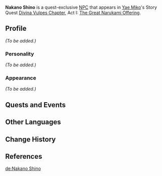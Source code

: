 {{Meta
<!-- Remove this template after adding the missing info -->
|missing_NPC_profile  = yes
}}
{{Character Infobox
|type             = Quest NPC
|image            = NPC Nakano Shino.png
|region           = Inazuma
|voiceEN          = [[imdb:nm3304361|Anne Yatco]]<ref>Twitter: [https://twitter.com/annejyatco/status/1494865208094773248 EN VA Self Announcement]</ref>
}}
'''Nakano Shino''' is a quest-exclusive [[NPC]] that appears in [[Yae Miko]]'s Story Quest [[Divina Vulpes Chapter]], Act I: [[The Great Narukami Offering]].
<!--
==Location==
<gallery>
NPC Location Nakano Shino.png|Nakano Shino's location
NPC Location Nakano Shino Context.png|Additional context
</gallery>
-->
==Profile==
<!-- detailed story/lore information goes here -->
''(To be added.)''

===Personality===
''(To be added.)''

===Appearance===
''(To be added.)''

==Quests and Events==
{{Quests and Events}}

==Other Languages==
{{Other Languages
|default_hidden = 1
|en      = Nakano Shino
|zhs     = 中野志乃
|zhs_rm  = Zhōngyě Zhìnǎi
|zht     = 中野志乃
|zht_rm  = Zhōngyě Zhìnǎi
|ja      = 中野志乃
|ja_rm   = Nakano Shino
|ko      = 나카노 시노
|ko_rm   = Nakano Sino
|es      = Nakano Shino
|fr      = Nakano Shino
|ru      = Накано Сино
|th      = Nakano Shino
|vi      = Nakano Shino
|de      = Nakano Shino
|id      = Nakano Shino
|pt      = Nakano Shino
|tr      = Nakano Shino
|it      = Nakano Shino
}}

==Change History==
{{Change History|2.5}}

==References==
{{Reflist}}

[[de:Nakano Shino]]